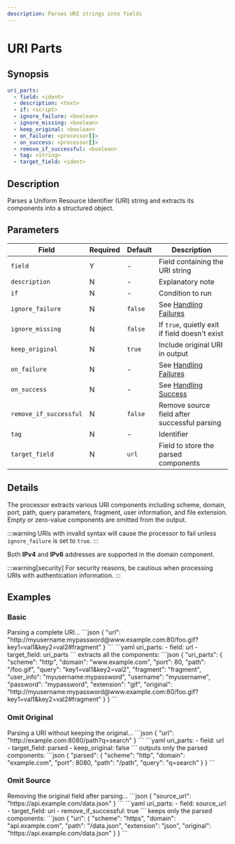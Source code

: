 ```yaml
---
description: Parses URI strings into fields
---
```


# URI Parts

## Synopsis

```yaml {2}
uri_parts:
  - field: <ident>
  - description: <text>
  - if: <script>
  - ignore_failure: <boolean>
  - ignore_missing: <boolean>
  - keep_original: <boolean>
  - on_failure: <processor[]>
  - on_success: <processor[]>
  - remove_if_successful: <boolean>
  - tag: <string>
  - target_field: <ident>
```

## Description

Parses a Uniform Resource Identifier (URI) string and extracts its components into a structured object.

## Parameters

|Field|Required|Default|Description|
|---|---|---|---|
|`field`|Y|-|Field containing the URI string|
|`description`|N|-|Explanatory note|
|`if`|N|-|Condition to run|
|`ignore_failure`|N|`false`|See [Handling Failures](../handling-failures.mdx)|
|`ignore_missing`|N|`false`|If `true`, quietly exit if field doesn't exist|
|`keep_original`|N|`true`|Include original URI in output|
|`on_failure`|N|-|See [Handling Failures](../handling-failures.mdx)|
|`on_success`|N|-|See [Handling Success](../handling-success.mdx)|
|`remove_if_successful`|N|`false`|Remove source field after successful parsing|
|`tag`|N|-|Identifier|
|`target_field`|N|`url`|Field to store the parsed components|

## Details

The processor extracts various URI components including scheme, domain, port, path, query parameters, fragment, user information, and file extension. Empty or zero-value components are omitted from the output.

:::warning
URIs with invalid syntax will cause the processor to fail unless `ignore_failure` is set to `true`.
:::

Both **IPv4** and **IPv6** addresses are supported in the domain component.

:::warning[security]
For security reasons, be cautious when processing URIs with authentication information.
:::

## Examples

### Basic

<ExampleGrid>
  <CommentCol>
    Parsing a complete URI...
  </CommentCol>
  <CodeCol>
    ```json
    {
      "url": "http://myusername:mypassword@www.example.com:80/foo.gif?key1=val1&key2=val2#fragment"
    }
    ```
    ```yaml
    uri_parts:
      - field: url
      - target_field: uri_parts
    ```
  </CodeCol>
  <CommentCol>
    extracts all the components:
  </CommentCol>
  <CodeCol>
    ```json
    {
      "uri_parts": {
        "scheme": "http",
        "domain": "www.example.com",
        "port": 80,
        "path": "/foo.gif",
        "query": "key1=val1&key2=val2",
        "fragment": "fragment",
        "user_info": "myusername:mypassword",
        "username": "myusername",
        "password": "mypassword",
        "extension": "gif",
        "original": "http://myusername:mypassword@www.example.com:80/foo.gif?key1=val1&key2=val2#fragment"
      }
    }
    ```
  </CodeCol>
</ExampleGrid>

### Omit Original

<ExampleGrid>
  <CommentCol>
    Parsing a URI without keeping the original...
  </CommentCol>
  <CodeCol>
    ```json
    {
      "url": "http://example.com:8080/path?q=search"
    }
    ```
    ```yaml
    uri_parts:
      - field: url
      - target_field: parsed
      - keep_original: false
    ```
  </CodeCol>
  <CommentCol>
    outputs only the parsed components:
  </CommentCol>
  <CodeCol>
    ```json
    {
      "parsed": {
        "scheme": "http",
        "domain": "example.com",
        "port": 8080,
        "path": "/path",
        "query": "q=search"
      }
    }
    ```
  </CodeCol>
</ExampleGrid>

### Omit Source

<ExampleGrid>
  <CommentCol>
    Removing the original field after parsing...
  </CommentCol>
  <CodeCol>
    ```json
    {
      "source_url": "https://api.example.com/data.json"
    }
    ```
    ```yaml
    uri_parts:
      - field: source_url
      - target_field: uri
      - remove_if_successful: true
    ```
  </CodeCol>
  <CommentCol>
    keeps only the parsed components:
  </CommentCol>
  <CodeCol>
    ```json
    {
      "uri": {
        "scheme": "https",
        "domain": "api.example.com",
        "path": "/data.json",
        "extension": "json",
        "original": "https://api.example.com/data.json"
      }
    }
    ```
  </CodeCol>
</ExampleGrid>

